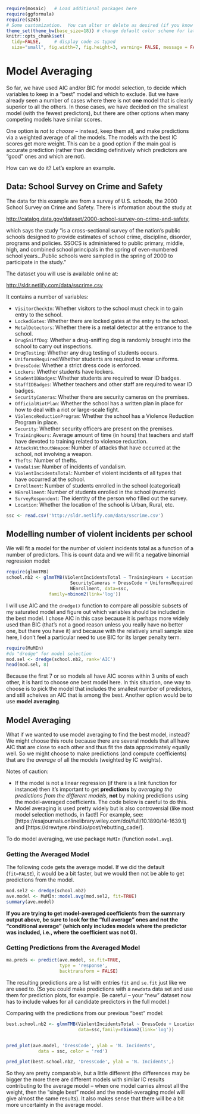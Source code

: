 ```r
require(mosaic)   # Load additional packages here 
require(ggformula)
require(s245)
# Some customization.  You can alter or delete as desired (if you know what you are doing).
theme_set(theme_bw(base_size=18)) # change default color scheme for lattice
knitr::opts_chunk$set(
  tidy=FALSE,     # display code as typed
  size="small", fig.width=7, fig.height=3, warning= FALSE, message = FALSE)   # slightly smaller font for code
```
# Model Averaging
So far, we have used AIC and/or BIC for model selection, to decide which variables to keep in a "best" model and which to exclude. But we have already seen a number of cases where there is not **one** model that is clearly superior to all the others. In those cases, we have decided on the smallest model (with the fewest predictors), but there are other options when many competing models have similar scores. 

One option is *not to choose* -- instead, keep them all, and make predictions via a weighted average of all the models. The models with the best IC scores get more weight. This can be a good option if the main goal is accurate prediction (rather than deciding definitively which predictors are "good" ones and which are not).

How can we do it? Let's explore an example.

## Data: School Survey on Crime and Safety
The data for this example are from a survey of U.S. schools, the 2000 School Survey on Crime and Safety.  There is information about the study at

 [http://catalog.data.gov/dataset/2000-school-survey-on-crime-and-safety](http://catalog.data.gov/dataset/2000-school-survey-on-crime-and-safety), 
 
 which says the study "is a cross-sectional survey of the nation's public schools designed to provide estimates of school crime, discipline, disorder, programs and policies. SSOCS is administered to public primary, middle, high, and combined school principals in the spring of even-numbered school years...Public schools were sampled in the spring of 2000 to participate in the study." 

The dataset you will use is available online at:

[http://sldr.netlify.com/data/sscrime.csv](http://sldr.netlfiy.com/data/sscrime.csv)

It contains a number of variables:

- `VisitorCheckIn`: Whether visitors to the school must check in to gain entry to the school.
-	`LockedGates`: Whether there are locked gates at the entry to the school.
-	`MetalDetectors`: Whether there is a metal detector at the entrance to the school.
-	`DrugSniffDog`: Whether a drug-sniffing dog is randomly brought into the school to carry out inspections.
-	`DrugTesting`: Whether any drug testing of students occurs.
-	`UniformsRequired`:Whether students are required to wear uniforms.
-	`DressCode`: Whether a strict dress code is enforced.
-	`Lockers`: Whether students have lockers.
-	`StudentIDBadges`: Whether students are required to wear ID badges.
-	`StaffIDBadges`: Whether teachers and other staff are required to wear ID badges.
-	`SecurityCameras`: Whether there are security cameras on the premises.
-	`OfficialRiotPlan`: Whether the school has a written plan in place for how to deal with a riot or large-scale fight.
-	`ViolenceReductionProgram`: Whether the school has a Violence Reduction Program in place.
-	`Security`: Whether security officers are present on the premises.
-	`TrainingHours`:  Average amount of time (in hours) that teachers and staff have devoted to training related to violence reduction.
-	`AttacksWithoutWeapon`: Number of attacks that have occurred at the school, not involving a weapon.
-	`Thefts`: Number of thefts.
-	`Vandalism`: Number of incidents of vandalism.
-	`ViolentIncidentsTotal`: Number of violent incidents of all types that have occurred at the school.
-	`Enrollment`: Number of students enrolled in the school (categorical)
-	`NEnrollment`: Number of students enrolled in the school (numeric)
-	`SurveyRespondent`: The identity of the person who filled out the survey.
-	`Location`: Whether the location of the school is Urban, Rural, etc.

```r
ssc <- read.csv('http://sldr.netlify.com/data/sscrime.csv')
```

## Modelling number of violent incidents per school

We will fit a model for the number of violent incidents total as a function of a number of predictors. This is count data and we will fit a negative binomial regression model:

```r
require(glmmTMB)
school.nb2 <- glmmTMB(ViolentIncidentsTotal ~ TrainingHours + Location + 
                        SecurityCameras + DressCode + UniformsRequired + 
                        NEnrollment, data=ssc,
                family=nbinom2(link='log'))
```

I will use AIC and the `dredge()` function to compare all possible subsets of my saturated model and figure out which variables should be included in the best model. I chose AIC in this case because it is perhaps more widely used than BIC (that's not a good reason unless you really have no better one, but there you have it) and because with the relatively small sample size here, I don't feel a particular need to use BIC for its larger penalty term.

```r
require(MuMIn)
#do "dredge" for model selection
mod.sel <- dredge(school.nb2, rank='AIC')
head(mod.sel, 8)
```

Because the first 7 or so models all have AIC scores within 3 units of each other, it is hard to choose one best model here. In this situation, one way to choose is to pick the model that includes the smallest number of predictors, and still acheives an AIC that is among the best. Another option would be to use **model averaging**.

## Model Averaging
What if we wanted to use model averaging to find the best model, instead? We might choose this route because there are several models that all have AIC that are close to each other and thus fit the data approximately equally well.  So we might choose to make predictions (and compute coefficients) that are the *average* of all the models (weighted by IC weights).

Notes of caution:

- If the model is not a linear regression (if there is a link function for instance) then it's important to get **predictions** by *averaging the predictions from the different models*, **not** by making predictions using the model-averaged coefficients. The code below is careful to do this.
- Model averaging is used pretty widely but is also controversial (like most model selection methods, in fact!) For example, see: [https://esajournals.onlinelibrary.wiley.com/doi/full/10.1890/14-1639.1] and [https://drewtyre.rbind.io/post/rebutting_cade/].

To do model averaging, we use package `MuMIn` (function `model.avg`).


### Getting the Averaged Model
The following code gets the average model. If we did the default (`fit=FALSE`), it would be a bit faster, but we would then not be able to get predictions from the model.

```r
mod.sel2 <- dredge(school.nb2)
ave.model <- MuMIn::model.avg(mod.sel2, fit=TRUE)
summary(ave.model)
```

**If you are trying to get model-averaged coefficients from the summary output above, be sure to look for the "full average" ones and not the "conditional average" (which only includes models where the predictor was included, i.e., where the coefficient was not 0).**

### Getting Predictions from the Averaged Model

```r
ma.preds <- predict(ave.model, se.fit=TRUE,
                    type = 'response', 
                    backtransform = FALSE)
```

The resulting predictions are a list with entries `fit` and `se.fit` just like we are used to. (So you could make predictions with a `newdata` data set and use them for prediction plots, for example. Be careful -- your "new" dataset now has to include values for all candidate predictors in the full model.)

Comparing with the predictions from our previous "best" model:

```r
best.school.nb2 <- glmmTMB(ViolentIncidentsTotal ~ DressCode + Location,
                           data=ssc,family=nbinom2(link='log'))


pred_plot(ave.model, 'DressCode', ylab = 'N. Incidents',
            data = ssc, color = 'red')

pred_plot(best.school.nb2, 'DressCode', ylab = 'N. Incidents',) 
```

So they are pretty comparable, but a little different (the differences may be bigger the more there are different models with similar IC results contributing to the average model -- when one model carries almost all the weight, then the "single best" model and the model-averaging model will give almost the same results). It also makes sense that there will be a bit more uncertainty in the average model.
